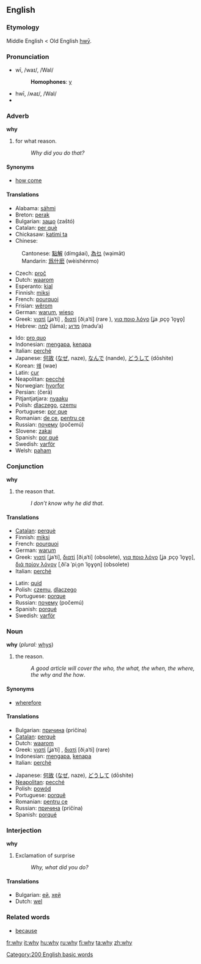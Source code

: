 ==English==

{{rank|call|speak|land|356|why|women|cried|general}}

===Etymology===
Middle English < Old English [[hwy|hwȳ]].

===Pronunciation===
*wī, /waɪ/, /WaI/
*:'''Homophones''': [[y]]
*hwī, /ʍaɪ/, /WaI/
*{{audio|en-us-why.ogg|Audio (US)}}

===Adverb===
'''why'''

#for what reason.
#:''Why did you do that?''

====Synonyms====
*[[how come]]

==== Translations ====
{{top}}
*Alabama: [[sáhmi]]
*Breton: [[perak]]
*Bulgarian: [[защо]] (zaštó)
*Catalan: [[per què]]
*Chickasaw: [[katimi ta]]
*Chinese:
:Cantonese: [[點解]] (dímgáai), [[為乜]] (wạimāt)
:Mandarin: [[爲什麽]] (wèishénmo)
*Czech: [[proč]]
*Dutch: [[waarom]]
*Esperanto: [[kial]]
*Finnish: [[miksi]]
*French: [[pourquoi]]
*Frisian: [[wêrom]]
*German: [[warum]], [[wieso]]
*Greek: [[γιατί]] [ʝaˈti]<!-- (means "why" and "because", but as a neuter noun means "cause" and "reason" ... THIS sort of usage and gram. info belongs on the relevant page, not here)-->, [[διατί]] [ðiˌaˈti] (rare<!-- : means only "why"-->), [[για ποιο λόγο]] [ʝa ˌpço̞ ˈlo̞ɣo̞]<!-- (means "for what reason" and it's used a lot)-->
*Hebrew: [[למה]] (láma); [[מדוע]] (madu‘a)
{{mid}}
*Ido: [[pro quo]]
*Indonesian: [[mengapa]], [[kenapa]]
*Italian: [[perché]]
*Japanese: [[何故]] ([[なぜ]], naze), [[なんで]] (nande), [[どうして]] (dōshite)
*Korean: [[왜]] (wae)
*Latin: [[cur]]
*Neapolitan: [[pecché]]
*Norwegian: [[hvorfor]]
*Persian: {{FAchar|[[چِرا]]}} (čerā)
*Pitjantjatjara: [[nyaaku]]
*Polish: [[dlaczego]], [[czemu]]
*Portuguese: [[por que]]
*Romanian: [[de ce]], [[pentru ce]]
*Russian: [[почему]] (počemú)
*Slovene: [[zakaj]]
*Spanish: [[por qué]]
*Swedish: [[varför]]
*Welsh: [[paham]]
{{bottom}}

===Conjunction===
'''why'''

#the reason that.
#:''I don’t know why he did that''.

====Translations====
{{top}}
*[[Catalan]]: [[perquè]]
*Finnish: [[miksi]]
*French: [[pourquoi]]
*German: [[warum]]
*Greek: [[γιατί]] [ʝaˈti], [[διατί]] [ðiˌaˈti] (obsolete), [[για ποιο λόγο]] [ʝa ˌpço̞ ˈlo̞ɣo̞], [[διά ποίον λόγον]] [ˌðiˈa ˈpiˌo̞n ˈlo̞ɣo̞n] (obsolete)
*Italian: [[perché]]
{{mid}}
*Latin: [[quid#Latin|quid]]
*Polish: [[czemu]], [[dlaczego]]
*Portuguese: [[porque]]
*Russian: [[почему]] (počemú)
*Spanish: [[porqué]]
*Swedish: [[varför]]
{{bottom}}

===Noun===
'''why''' (''plural:'' [[whys]])

#the reason.
#:''A good article will cover the who, the what, the when, the where, the why and the how''.

====Synonyms====
*[[wherefore]]

====Translations====
{{top}}
*Bulgarian: [[причина]] (pričína) {{f}}
*[[Catalan]]: [[perquè]]
*Dutch: [[waarom]] {{n}}
*Greek: [[γιατί]] [ʝaˈti] {{n}}, [[διατί]] [ðiˌaˈti] (rare) {{n}}
*Indonesian: [[mengapa]], [[kenapa]]
*Italian: [[perché]]
{{mid}}
*Japanese: [[何故]] ([[なぜ]], naze), [[どうして]] (dōshite)
*[[Neapolitan]]: [[pecché]]
*Polish: [[powód]]
*Portuguese: [[porquê]]
*Romanian: [[pentru ce]] 
*Russian: [[причина]] (pričína) {{f}}
*Spanish: [[porqué]]
{{bottom}}

===Interjection===
'''why'''

#Exclamation of surprise
#:''Why, what did you do?''

==== Translations ====
*Bulgarian: [[ей]], [[хей]]
*Dutch: [[wel]]

===Related words===
*[[because]]

[[Category:200 English basic words]]

[[fr:why]]
[[it:why]]
[[hu:why]]
[[ru:why]]
[[fi:why]]
[[ta:why]]
[[zh:why]]